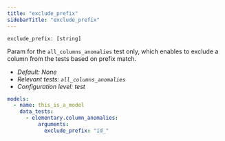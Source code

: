 ```yaml
---
title: "exclude_prefix"
sidebarTitle: "exclude_prefix"
---
```

<Snippet file="ai-generate-test.mdx" />

`exclude_prefix: [string]`

Param for the `all_columns_anomalies` test only, which enables to exclude a column from the tests based on prefix match.

- _Default: None_
- _Relevant tests: `all_columns_anomalies`_
- _Configuration level: test_

<RequestExample>

```yml test
models:
  - name: this_is_a_model
    data_tests:
      - elementary.column_anomalies:
          arguments:
            exclude_prefix: "id_"
```

</RequestExample>
